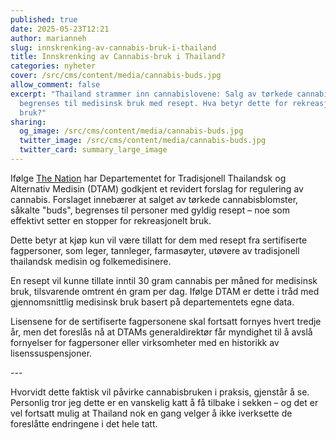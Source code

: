 ```yaml
---
published: true
date: 2025-05-23T12:21
author: marianneh
slug: innskrenking-av-cannabis-bruk-i-thailand
title: Innskrenking av Cannabis-bruk i Thailand?
categories: nyheter
cover: /src/cms/content/media/cannabis-buds.jpg
allow_comment: false
excerpt: "Thailand strammer inn cannabislovene: Salg av tørkede cannabisblomster
  begrenses til medisinsk bruk med resept. Hva betyr dette for rekreasjonell
  bruk?"
sharing:
  og_image: /src/cms/content/media/cannabis-buds.jpg
  twitter_image: /src/cms/content/media/cannabis-buds.jpg
  twitter_card: summary_large_image
---
```

Ifølge [The Nation](https://www.nationthailand.com/health-wellness/40050336) har Departementet for Tradisjonell Thailandsk og Alternativ Medisin (DTAM) godkjent et revidert forslag for regulering av cannabis. Forslaget innebærer at salget av tørkede cannabisblomster, såkalte "buds", begrenses til personer med gyldig resept – noe som effektivt setter en stopper for rekreasjonelt bruk.

Dette betyr at kjøp kun vil være tillatt for dem med resept fra sertifiserte fagpersoner, som leger, tannleger, farmasøyter, utøvere av tradisjonell thailandsk medisin og folkemedisinere.

En resept vil kunne tillate inntil 30 gram cannabis per måned for medisinsk bruk, tilsvarende omtrent én gram per dag. Ifølge DTAM er dette i tråd med gjennomsnittlig medisinsk bruk basert på departementets egne data.

Lisensene for de sertifiserte fagpersonene skal fortsatt fornyes hvert tredje år, men det foreslås nå at DTAMs generaldirektør får myndighet til å avslå fornyelser for fagpersoner eller virksomheter med en historikk av lisenssuspensjoner.

\---

Hvorvidt dette faktisk vil påvirke cannabisbruken i praksis, gjenstår å se. Personlig tror jeg dette er en vanskelig katt å få tilbake i sekken – og det er vel fortsatt mulig at Thailand nok en gang velger å ikke iverksette de foreslåtte endringene i det hele tatt.